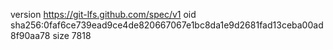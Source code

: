 version https://git-lfs.github.com/spec/v1
oid sha256:0faf6ce739ead9ce4de820667067e1bc8da1e9d2681fad13ceba00ad8f90aa78
size 7818
